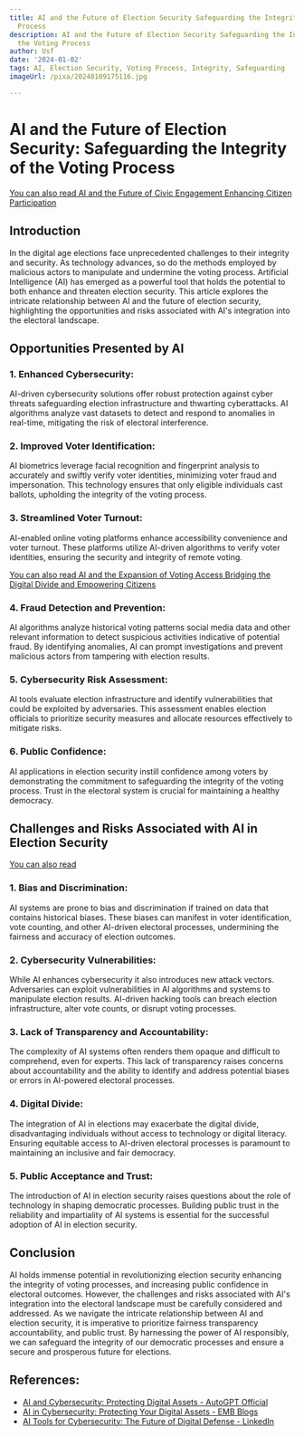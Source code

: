 ```yaml
---
title: AI and the Future of Election Security Safeguarding the Integrity of the Voting
  Process
description: AI and the Future of Election Security Safeguarding the Integrity of
  the Voting Process
author: Usf
date: '2024-01-02'
tags: AI, Election Security, Voting Process, Integrity, Safeguarding
imageUrl: /pixa/20240109175116.jpg

---
```

# **AI  and the Future of Election Security: Safeguarding the Integrity of the Voting Process**

[You can also read AI and  the  Future of Civic Engagement  Enhancing Citizen Participation](AI%20and%20the%20Future%20of%20Civic%20Engagement%20Enhancing%20Citizen%20Participation)


##  Introduction
In the digital  age elections face unprecedented challenges to their integrity and security. As technology advances, so do the methods employed by malicious actors to manipulate and undermine the voting process. Artificial Intelligence (AI) has emerged as a powerful tool that holds the potential to both enhance and threaten election  security. This article explores the intricate relationship between AI and the future of election  security, highlighting the opportunities and risks associated with AI's integration into the electoral landscape.

## Opportunities Presented by AI

### 1. Enhanced Cybersecurity:
AI-driven  cybersecurity solutions offer robust protection against cyber threats safeguarding election infrastructure and thwarting cyberattacks.  AI algorithms analyze  vast datasets to detect and respond to anomalies  in real-time, mitigating  the risk of electoral interference.

### 2. Improved Voter Identification:
AI biometrics leverage facial recognition and  fingerprint analysis to  accurately and swiftly verify voter identities, minimizing voter  fraud and impersonation. This technology ensures that only eligible individuals cast ballots, upholding  the integrity of the voting process.

### 3. Streamlined Voter Turnout:
AI-enabled online voting platforms enhance accessibility convenience and voter  turnout. These platforms utilize AI-driven algorithms to verify voter identities,  ensuring the  security and  integrity of  remote voting.

[You can also  read AI and the Expansion of Voting Access Bridging the Digital Divide and Empowering Citizens](AI%20and%20the%20Expansion%20of%20Voting%20Access%20Bridging%20the%20Digital%20Divide%20and%20Empowering%20Citizens)


### 4. Fraud Detection and Prevention:
AI algorithms analyze historical voting patterns social  media data and other relevant information to detect suspicious activities indicative of potential fraud. By identifying anomalies, AI can prompt investigations and prevent  malicious actors from tampering with election  results.

### 5. Cybersecurity Risk Assessment:
AI  tools evaluate election infrastructure and identify vulnerabilities that could  be exploited by adversaries. This  assessment enables election officials to prioritize security measures and allocate  resources effectively  to mitigate risks.

### 6.  Public Confidence:
AI  applications in election security instill confidence  among voters by demonstrating the commitment to  safeguarding the integrity of the voting process. Trust  in the electoral system is crucial for  maintaining a healthy  democracy.

## Challenges and Risks Associated with AI in Election Security

[You  can also read ]()


### 1. Bias and Discrimination:
AI systems are prone  to bias and  discrimination if trained on data that contains historical biases. These biases  can manifest in voter identification, vote counting, and other AI-driven electoral processes, undermining the fairness and accuracy of  election outcomes.

### 2. Cybersecurity Vulnerabilities:
While AI enhances cybersecurity it also introduces new attack vectors. Adversaries can exploit vulnerabilities in AI algorithms and systems  to manipulate election results. AI-driven hacking tools can breach election  infrastructure, alter vote counts, or disrupt voting processes.

### 3. Lack of Transparency  and Accountability:
The complexity of AI systems often renders them opaque and difficult to comprehend, even for  experts. This lack of transparency raises concerns  about  accountability and the ability to identify and address potential biases or errors  in AI-powered electoral processes.

### 4. Digital Divide:
The integration of AI in elections may exacerbate the digital divide, disadvantaging individuals without access to  technology  or digital  literacy. Ensuring equitable access to  AI-driven electoral processes is  paramount to maintaining an inclusive and  fair democracy.

### 5. Public  Acceptance and Trust:
The introduction of AI in election security raises questions  about the role of  technology in shaping democratic processes. Building public trust in the reliability and impartiality of AI systems is essential for the successful adoption of AI in election security.

##  Conclusion
AI holds immense potential in revolutionizing election security enhancing the integrity of voting processes, and increasing public confidence in electoral outcomes. However, the challenges and risks associated with AI's integration into the electoral landscape must be carefully considered and addressed. As we navigate the intricate relationship between AI and election security, it  is imperative to prioritize fairness transparency accountability, and public trust.  By harnessing the power of AI responsibly, we can safeguard the integrity of our democratic processes and ensure a secure  and prosperous future  for elections.

## References:
- [AI and Cybersecurity: Protecting Digital Assets - AutoGPT Official](https://autogpt.net/ai-and-cybersecurity-protecting-digital-assets/)
- [AI in Cybersecurity: Protecting Your Digital Assets - EMB Blogs](https://blog.emb.global/ai-in-cybersecurity-protecting-your-digital-assets/)
- [AI Tools for Cybersecurity: The Future of Digital Defense - LinkedIn](https://www.linkedin.com/pulse/ai-tools-cybersecurity-future-digital-defense-samuel-sarfo-gtsqe?trk=article-ssr-frontend-pulse_more-articles_related-content-card)
